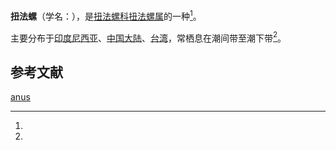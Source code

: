 {{Speciesbox
| name = 扭法螺
| image = Distorsio anus 01.JPG
| image_width = 
[[新生腹足類|新生腹足類]]支序 Caenogastropoda<br />
[[高腹足類|高腹足類]]支序 Hypsogastropoda<br />
[[玉黍螺類|玉黍螺類]]支序 Littorinimorpha
| genus = Distorsio
| species = anus
| authority = (Linnaeus, 1758)
}}

'''扭法螺'''（学名：{{lang|la|'''''Distorsio anus'''''}}），是[[扭法螺科|扭法螺科]][[扭法螺属|扭法螺属]]的一种<ref name="shell_751" />。

主要分布于[[印度尼西亚|印度尼西亚]]、[[中国大陆|中国大陆]]、[[台湾|台湾]]，常栖息在潮间带至潮下带<ref name="shell_751" />。

==参考文献==
{{reflist|refs=
<ref name="shell_751">{{cite web
| url=http://shell.sinica.edu.tw/chinese/shellbase_detail.php?science_no=751
| title=国际贝库：扭法螺
| publisher=台湾贝类资料库
| accessdate=2009-08-11
| archive-date=2016-03-04
| archive-url=https://web.archive.org/web/20160304113145/http://shell.sinica.edu.tw/chinese/shellbase_detail.php?science_no=751
| dead-url=no
}}</ref>
}}
{{Taxonbar|from=Q5283030}}

[[Category:扭法螺属|anus]]